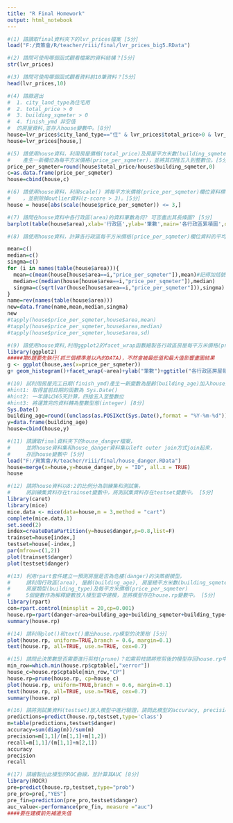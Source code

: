 ```yaml
---
title: "R Final Homework"
output: html_notebook
---
```


```r
#(1) 請讀取final資料夾下的lvr_prices檔案 [5分]
load("F:/資策會/R/teacher/riii/final/lvr_prices_big5.RData")
```

```r
#(2) 請問可使用哪個函式觀看檔案的資料結構？[5分]
str(lvr_prices)
```

```r
#(3) 請問可使用哪個函式觀看資料前10筆資料？[5分]
head(lvr_prices,10)
```

```r
#(4) 請篩選出
#  1. city_land_type為住宅用
#  2. total_price > 0
#  3. building_sqmeter > 0
#  4. finish_ymd 非空值
#  的房屋資料,並存入house變數中。[8分]
house=lvr_prices$city_land_type=="住" & lvr_prices$total_price>0 & lvr_prices$building_sqmeter > 0 & complete.cases(lvr_prices$finish_ymd)
house=lvr_prices[house,]
```

```r
#(5) 請使用house資料，利用房屋價格(total_price)及房屋平方米數(building_sqmeter)兩欄位，
#    產生一新欄位為每平方米價格(price_per_sqmeter)，並將其四捨五入到整數位。[5分]
price_per_sqmeter=round(house$total_price/house$building_sqmeter,0)
c=as.data.frame(price_per_sqmeter)
house=cbind(house,c)
```

```r
#(6) 請使用house資料，利用scale() 將每平方米價格(price_per_sqmeter)欄位資料標準化
#    ，並剔除掉outlier資料(z-score > 3)。[5分]
house = house[abs(scale(house$price_per_sqmeter)) <= 3,]
```

```r
#(7) 請問在house資料中各行政區(area)的資料筆數為何? 可否畫出其長條圖? [5分]
barplot(table(house$area),xlab='行政區',ylab='筆數',main='各行政區累積圖',col='blue')
```

```r
#(8) 請使用house資料，計算各行政區每平方米價格(price_per_sqmeter)欄位資料的平均數，中位數及標準差 [8分]

mean=c()
median=c()
singma=c()
for (i in names(table(house$area))){
  mean=c(mean(house[house$area==i,"price_per_sqmeter"]),mean)#記得加括號
  median=c(median(house[house$area==i,"price_per_sqmeter"]),median)
  singma=c(sqrt(var(house[house$area==i,"price_per_sqmeter"])),singma)
}
name=rev(names(table(house$area)))
new=data.frame(name,mean,median,singma)
new 
#tapply(house$price_per_sqmeter,house$area,mean)
#tapply(house$price_per_sqmeter,house$area,median)
#tapply(house$price_per_sqmeter,house$area,sd)
```

```r
#(9) 請使用house資料,利用ggplot2的facet_wrap函數繪製各行政區房屋每平方米價格(price_per_sqmeter)的直方圖 [8分]
library(ggplot2)
#####第6題要先執行(抓三個標準差以內的DATA)，不然會被最低值和最大值影響畫圖結果
g <- ggplot(house,aes(x=price_per_sqmeter))
g+ geom_histogram()+facet_wrap(~area)+ylab("筆數")+ggtitle("各行政區房屋每平方米價格")
```

```r
#(10) 試利用房屋完工日期(finish_ymd)產生一新變數為屋齡(building_age)加入house資料中。
#hint1: 取得當前日期的函數為 Sys.Date()
#hint2: 一年請以365天計算，四捨五入至整數位
#hint3: 將運算完的資料轉為整數型態(integer) [8分]
Sys.Date()
building_age=round((unclass(as.POSIXct(Sys.Date(),format = "%Y-%m-%d"))-unclass(as.POSIXct(house$finish_ymd,format = "%Y-%m-%d")))/60/60/24/365,0)
y=data.frame(building_age)
house=cbind(house,y)
```

```r
#(11) 請讀取final資料夾下的house_danger檔案，
#     並將house資料集和house_danger資料集以left outer join方式join起來，
#     存回house變數中 [5分]
load("F:/資策會/R/teacher/riii/final/house_danger.RData")
house=merge(x=house,y=house_danger,by = "ID", all.x = TRUE)
house
```

```r
#(12) 請將house資料以8:2的比例分為訓練集和測試集，
#     將訓練集資料存在trainset變數中，將測試集資料存在testset變數中。 [5分]
library(caret)
library(mice)
mice.data <- mice(data=house,m = 3,method = "cart")
complete(mice.data,1)
set.seed(2)
index=createDataPartition(y=house$danger,p=0.8,list=F)
trainset=house[index,]
testset=house[-index,]
par(mfrow=c(1,2))
plot(trainset$danger)
plot(testset$danger)
```

```r
#(13) 利用rpart套件建立一預測房屋是否為危樓(danger)的決策樹模型，
#     請利用行政區(area), 屋齡(building_age), 房屋總平方米數(building_sqmeter),
#     房屋類型(building_type)及每平方米價格(price_per_sqmeter)
#     5個變數作為解釋變數放入模型當中建模，並將模型存在house.rp變數中。 [5分]
library(rpart)
con=rpart.control(minsplit = 20,cp=0.001)
house.rp=rpart(danger~area+building_age+building_sqmeter+building_type+price_per_sqmeter,data = trainset,control = con)
summary(house.rp)
```

```r
#(14) 請利用plot()和text()畫出house.rp模型的決策樹 [5分]
plot(house.rp, uniform=TRUE,branch = 0.6, margin=0.1)
text(house.rp, all=TRUE, use.n=TRUE, cex=0.7)

```

```r
#(15) 請問此決策數是否需要進行剪枝(prune)？如需剪枝請將修剪後的模型存回house.rp中。 [5分]
min_row=which.min(house.rp$cptable[,"xerror"])
house_c=house.rp$cptable[min_row,"CP"]
house.rp=prune(house.rp, cp=house_c)
plot(house.rp, uniform=TRUE,branch = 0.6, margin=0.1)
text(house.rp, all=TRUE, use.n=TRUE, cex=0.7)
summary(house.rp)
```

```r
#(16) 請將測試集資料(testset)放入模型中進行驗證，請問此模型的accuracy, precision, recall等績效分別為何？ [5分]
predictions=predict(house.rp,testset,type='class')
m=table(predictions,testset$danger)
accuracy=sum(diag(m))/sum(m)
precision=m[1,1]/(m[1,1]+m[1,2])
recall=m[1,1]/(m[1,1]+m[2,1])
accuracy
precision
recall
```

```r
#(17) 請繪製出此模型的ROC曲線，並計算其AUC [8分]
library(ROCR)
pre=predict(house.rp,testset,type="prob")
pre_pro=pre[,"YES"] 
pre_fin=prediction(pre_pro,testset$danger)
auc_value<-performance(pre_fin, measure ="auc")
####要在建模前先補遺失值 
```